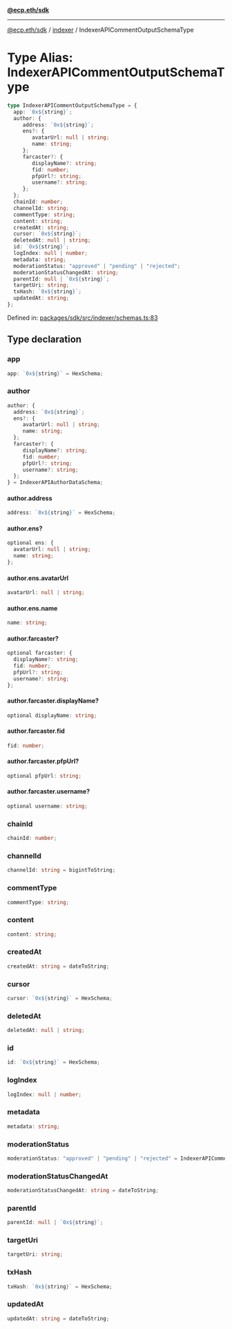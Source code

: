 [**@ecp.eth/sdk**](../../index.mdx)

***

[@ecp.eth/sdk](/sdk-reference/index.mdx) / [indexer](/sdk-reference/indexer/index.mdx) / IndexerAPICommentOutputSchemaType

# Type Alias: IndexerAPICommentOutputSchemaType

```ts
type IndexerAPICommentOutputSchemaType = {
  app: `0x${string}`;
  author: {
     address: `0x${string}`;
     ens?: {
        avatarUrl: null | string;
        name: string;
     };
     farcaster?: {
        displayName?: string;
        fid: number;
        pfpUrl?: string;
        username?: string;
     };
  };
  chainId: number;
  channelId: string;
  commentType: string;
  content: string;
  createdAt: string;
  cursor: `0x${string}`;
  deletedAt: null | string;
  id: `0x${string}`;
  logIndex: null | number;
  metadata: string;
  moderationStatus: "approved" | "pending" | "rejected";
  moderationStatusChangedAt: string;
  parentId: null | `0x${string}`;
  targetUri: string;
  txHash: `0x${string}`;
  updatedAt: string;
};
```

Defined in: [packages/sdk/src/indexer/schemas.ts:83](https://github.com/ecp-eth/comments-monorepo/blob/main/packages/sdk/src/indexer/schemas.ts#L83)

## Type declaration

### app

```ts
app: `0x${string}` = HexSchema;
```

### author

```ts
author: {
  address: `0x${string}`;
  ens?: {
     avatarUrl: null | string;
     name: string;
  };
  farcaster?: {
     displayName?: string;
     fid: number;
     pfpUrl?: string;
     username?: string;
  };
} = IndexerAPIAuthorDataSchema;
```

#### author.address

```ts
address: `0x${string}` = HexSchema;
```

#### author.ens?

```ts
optional ens: {
  avatarUrl: null | string;
  name: string;
};
```

#### author.ens.avatarUrl

```ts
avatarUrl: null | string;
```

#### author.ens.name

```ts
name: string;
```

#### author.farcaster?

```ts
optional farcaster: {
  displayName?: string;
  fid: number;
  pfpUrl?: string;
  username?: string;
};
```

#### author.farcaster.displayName?

```ts
optional displayName: string;
```

#### author.farcaster.fid

```ts
fid: number;
```

#### author.farcaster.pfpUrl?

```ts
optional pfpUrl: string;
```

#### author.farcaster.username?

```ts
optional username: string;
```

### chainId

```ts
chainId: number;
```

### channelId

```ts
channelId: string = bigintToString;
```

### commentType

```ts
commentType: string;
```

### content

```ts
content: string;
```

### createdAt

```ts
createdAt: string = dateToString;
```

### cursor

```ts
cursor: `0x${string}` = HexSchema;
```

### deletedAt

```ts
deletedAt: null | string;
```

### id

```ts
id: `0x${string}` = HexSchema;
```

### logIndex

```ts
logIndex: null | number;
```

### metadata

```ts
metadata: string;
```

### moderationStatus

```ts
moderationStatus: "approved" | "pending" | "rejected" = IndexerAPICommentModerationStatusSchema;
```

### moderationStatusChangedAt

```ts
moderationStatusChangedAt: string = dateToString;
```

### parentId

```ts
parentId: null | `0x${string}`;
```

### targetUri

```ts
targetUri: string;
```

### txHash

```ts
txHash: `0x${string}` = HexSchema;
```

### updatedAt

```ts
updatedAt: string = dateToString;
```

